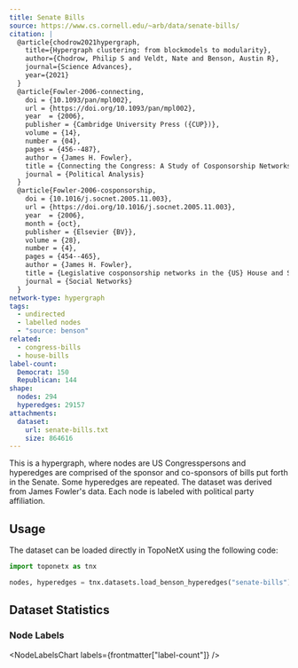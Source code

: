 ```yaml
---
title: Senate Bills
source: https://www.cs.cornell.edu/~arb/data/senate-bills/
citation: |
  @article{chodrow2021hypergraph,
    title={Hypergraph clustering: from blockmodels to modularity},
    author={Chodrow, Philip S and Veldt, Nate and Benson, Austin R},
    journal={Science Advances},
    year={2021}
  }
  @article{Fowler-2006-connecting,
    doi = {10.1093/pan/mpl002},
    url = {https://doi.org/10.1093/pan/mpl002},
    year  = {2006},
    publisher = {Cambridge University Press ({CUP})},
    volume = {14},
    number = {04},
    pages = {456--487},
    author = {James H. Fowler},
    title = {Connecting the Congress: A Study of Cosponsorship Networks},
    journal = {Political Analysis}
  }
  @article{Fowler-2006-cosponsorship,
    doi = {10.1016/j.socnet.2005.11.003},
    url = {https://doi.org/10.1016/j.socnet.2005.11.003},
    year  = {2006},
    month = {oct},
    publisher = {Elsevier {BV}},
    volume = {28},
    number = {4},
    pages = {454--465},
    author = {James H. Fowler},
    title = {Legislative cosponsorship networks in the {US} House and Senate},
    journal = {Social Networks}
  }
network-type: hypergraph
tags:
  - undirected
  - labelled nodes
  - "source: benson"
related:
  - congress-bills
  - house-bills
label-count:
  Democrat: 150
  Republican: 144
shape:
  nodes: 294
  hyperedges: 29157
attachments:
  dataset:
    url: senate-bills.txt
    size: 864616
---
```



This is a hypergraph, where nodes are US Congresspersons and hyperedges are comprised of the sponsor and co-sponsors of bills put forth in the Senate.
Some hyperedges are repeated.
The dataset was derived from James Fowler's data.
Each node is labeled with political party affiliation.

## Usage

The dataset can be loaded directly in TopoNetX using the following code:

```python
import toponetx as tnx

nodes, hyperedges = tnx.datasets.load_benson_hyperedges("senate-bills")
```

## Dataset Statistics

<dl className="not-prose grid gap-5 sm:grid-cols-2">
  <Stat title="Nodes" value={formatNumber(frontmatter["shape"]["nodes"])} />
  <Stat title="Node Type" value="US Congressperson" />
  <Stat
    title="Hyperedges"
    value={formatNumber(frontmatter["shape"]["hyperedges"])}
  />
  <Stat title="Hyperedge Type" value="Sponsors of Bill" />
</dl>

### Node Labels

<NodeLabelsChart labels={frontmatter["label-count"]} />
